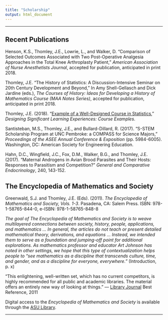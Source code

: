 ```yaml
---
title: "Scholarship"
output: html_document
---
```


<hr>

## Recent Publications

Henson, K.S., Thomley, J.E., Lowrie, L., and Walker, D. “Comparison of Selected Outcomes Associated with Two Post-Operative Analgesia Approaches in the Total Knee Arthroplasty Patient,” _American Association of Nurse Anesthetists Journal_, accepted for publication, anticipated in print 2018.

Thomley, J.E. “The History of Statistics: A Discussion-Intensive Seminar on 20th Century Development and Beyond,” In Amy Shell-Gellasch and Dick Jardine (eds.), _The Courses of History: Ideas for Developing a History of Mathematics Course (MAA Notes Series)_, accepted for publication, anticipated in print 2018.

Thomley, J.E. (2018). “[Example of a Well-Designed Course in Statistics](http://www.designlearning.org/examples-of-design/examples/),” _Designing Significant Learning Experiences: Course Examples_. 

Santisteban, M.S., Thomley, J.E., and Bullard-Dillard, R. (2017). “S-STEM Scholarship Program at UNC Pembroke: a COMPASS for Science Majors,” _Proceedings of the ASEE Annual Conference & Exposition_ (pp. 5984-6005).  Washington, DC: American Society for Engineering Education.

Hahn, D.C., Wingfield, J.C., Fox, D.M., Walker, B.G., and Thomley, J.E. (2017). “Maternal Androgens in Avian Brood Parasites and Their Hosts: Responses to Parasitism and Competition?” _General and Comparative Endocrinology_, 240, 143-152.

## The Encyclopedia of Mathematics and Society

Greenwald, S.J. and Thomley, J.E. (Eds). (2011). _The Encyclopedia of Mathematics and Society, Vols. 1-3_. Pasadena, CA: Salem Press. ISBN: 978-1-58765-844-0, e-ISBN: 978-1-58765-848-8

_The goal of The	Encyclopedia	of	Mathematics	and	Society is to weave multilayered connections between society, history, people, applications, and mathematics ... In general, the articles do not teach or present detailed mathematical theory, derivations, and equations ... Instead, we intended them to serve as a foundation and jumping-off point for additional explorations. As mathematics professor and educator Art Johnson has noted in other settings, we hope that this type of contextualization helps people to "see mathematics as a discipline that transcends culture, time, and gender, and as a discipline for everyone, everywhere."_ (Introduction, p. x)


"This enlightening, well-written set, which has no current competitors, is highly recommended for all public and academic libraries. The material offers an entirely new way of looking at things." --- [Library Journal](https://www.libraryjournal.com/) Best Reference, 2011  

Digital access to the _Encyclopedia of Mathematics and Society_ is available through the [ASU Library](https://library.appstate.edu/).

<hr>